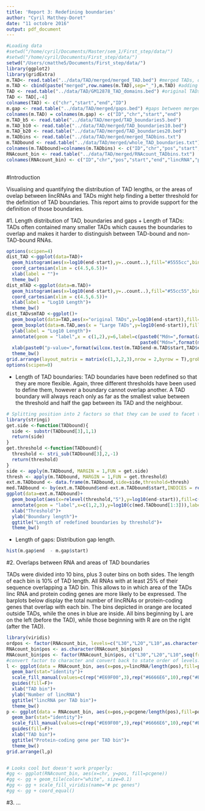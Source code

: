 ```yaml
---
title: 'Report 3: Redefining boundaries'
author: "Cyril Matthey-Doret"
date: "11 octobre 2016"
output: pdf_document
---
```


```r
#Loading data
#setwd("/home/cyril/Documents/Master/sem_1/First_step/data/")
#setwd("/home/cyril/Documents/First_step/data/")
setwd("/Users/cmatthe5/Documents/First_step/data/")
library(ggplot2)
library(gridExtra)
m.TAD<- read.table("../data/TAD/merged/merged_TAD.bed") #merged TADs, or "Large TADs"
m.TAD <- cbind(paste("merged",row.names(m.TAD),sep="_"),m.TAD) #adding arbitrary ID to TADs just in case
TAD <- read.table("../data/TAD/GM12878_TAD_domains.bed") #original TADs, high number of overlapping domains
TAD <- TAD[,-4]
colnames(TAD) <- c("chr","start","end","ID")
m.gap <- read.table("../data/TAD/merged/gaps.bed") #gaps between merged TADs
colnames(m.TAD) = colnames(m.gap) <- c("ID","chr","start","end")
m.TAD_b5 <- read.table("../data/TAD/merged/TAD_boundaries5.bed")
m.TAD_b10 <- read.table("../data/TAD/merged/TAD_boundaries10.bed")
m.TAD_b20 <- read.table("../data/TAD/merged/TAD_boundaries20.bed")
m.TADbins <- read.table("../data/TAD/merged/merged_TADbins.txt")
m.TADbound <- read.table("../data/TAD/merged/whole_TAD_boundaries.txt")
colnames(m.TADbound)=colnames(m.TADbins) <- c("ID","chr","pos","start","end")
RNAcount_bin <- read.table("../data/TAD/merged/RNAcount_TADbins.txt")
colnames(RNAcount_bin) <- c("ID","chr","pos","start","end","lincRNA","pcgene")
  
```

#Introduction

Visualising and quantifying the distribution of TAD lengths, or the areas of ovelap between lincRNAs and TADs might help finding a better threshold for the definition of TAD boundaries. This report aims to provide support for the definition of those boundaries.

#1. Length distribution of TAD, boundaries and gaps
   + Length of TADs:
   TADs often contained many smaller TADs which causes the boundaries to overlap and makes it harder to distinguish between TAD-bound and non-TAD-bound RNAs. 
   
```r

options(scipen=4)
dist_TAD <-ggplot(data=TAD)+
  geom_histogram(aes(x=log10(end-start),y=..count..),fill="#5555cc",bins = 30)+
  coord_cartesian(xlim = c(4.5,6.5))+
  xlab(label = "")+
  theme_bw()
dist_mTAD <-ggplot(data=m.TAD)+
  geom_histogram(aes(x=log10(end-start),y=..count..),fill="#55cc55",bins = 30)+
  coord_cartesian(xlim = c(4.5,6.5))+
  xlab(label = "Log10 Length")+
  theme_bw()
dist_TADvsmTAD <-ggplot()+
  geom_boxplot(data=TAD,aes(x="original TADs",y=log10(end-start)),fill="#5555cc",notch = T)+
  geom_boxplot(data=m.TAD,aes(x = "Large TADs",y=log10(end-start)),fill="#55cc55",notch = T)+
  ylab(label = "Log10 Length")+
  annotate(geom = "label",x = c(1,2),y=6,label=c(paste0("Mdn=",format(as.numeric(median(m.TAD$end-m.TAD$start)),scientific=T)),
                                                 paste0("Mdn=",format(median(TAD$end-TAD$start),scientific = T))))+
  xlab(paste0("p-value=",format(wilcox.test(m.TAD$end-m.TAD$start,TAD$end-TAD$start)$p.value,digits=2)))+
  theme_bw()
grid.arrange(layout_matrix = matrix(c(1,3,2,3),nrow = 2,byrow = T),grobs = list(dist_TAD,dist_mTAD,dist_TADvsmTAD))
options(scipen=0)

```

   + Length of TAD boundaries:
   TAD boundaries have been redefined so that they are more flexible. Again, three different thresholds have been used to define them, however a boundary cannot overlap another. A TAD boundary will always reach only as far as the smallest value between the threshold and half the gap between its TAD and the neighbour.
   
```r
# Splitting position into 2 factors so that they can be used to facet the plots.
library(stringi)
get.side <-function(TADbound){
  side <- substr(TADbound[3],1,1)
  return(side)
}
get.threshold <-function(TADbound){
  threshold <- stri_sub(TADbound[3],2,-1)
  return(threshold)
}
side <- apply(m.TADbound, MARGIN = 1,FUN = get.side)
thresh <- apply(m.TADbound, MARGIN = 1,FUN = get.threshold)
ext.m.TADbound <- data.frame(m.TADbound,side=side,threshold=thresh)
med.TADbound <- by(ext.m.TADbound$end-ext.m.TADbound$start,INDICES = relevel(ext.m.TADbound$threshold,"5"),median)
ggplot(data=ext.m.TADbound)+
  geom_boxplot(aes(x=relevel(threshold,"5"),y=log10(end-start)),fill=c("#888866","#aa8866","#dd8866"))+
  annotate(geom = "label",x=c(1,2,3),y=log10(c(med.TADbound[1:3])),label=c(paste0("Mdn=\n",med.TADbound[1:3])))+
  xlab("Threshold")+
  ylab("Boundary length")+
  ggtitle("Length of redefined boundaries by threshold")+
  theme_bw()

```

   + Length of gaps: 
   Distribution gap length.
   
```r

hist(m.gap$end  - m.gap$start)

```

#2. Overlaps between RNA and areas of TAD boundaries

TADs were divided into 10 bins, plus 3 outer bins on both sides. The length of each bin is 10% of TAD length. All RNAs with at least 25% of their sequence overlapping a TAD bin. This allows to in which area of the TADs linc RNA and protein coding genes are more likely to be expressed. The barplots below display the total number of lincRNAs or protein-coding genes that overlap with each bin. The bins depicted in orange are located outside TADs, while the ones in blue are inside. All bins beginning by L are on the left (before the TAD), while those beginning with R are on the right (after the TAD). 

```r
library(viridis)
ordpos <- factor(RNAcount_bin, levels=c("L30","L20","L10",as.character(seq(from=10,to=100,by=10)),"R10","R20","R30"))
RNAcount_bin$pos <- as.character(RNAcount_bin$pos)
RNAcount_bin$pos <- factor(RNAcount_bin$pos, c("L30","L20","L10",seq(from=10,to=100,by=10),"R10","R20","R30"),ordered=T)
#convert factor to character and convert back to state order of levels.
l <- ggplot(data = RNAcount_bin, aes(x=pos,y=lincRNA/length(pos),fill=pos))+
  geom_bar(stat="identity")+
  scale_fill_manual(values=c(rep("#E69F00",3),rep("#6666E6",10),rep("#E69F00",3)))+
  guides(fill=F)+
  xlab("TAD bin")+
  ylab("Number of lincRNA")
  ggtitle("lincRNA per TAD bin")+
  theme_bw()
p <- ggplot(data = RNAcount_bin, aes(x=pos,y=pcgene/length(pos),fill=pos))+
  geom_bar(stat="identity")+
  scale_fill_manual(values=c(rep("#E69F00",3),rep("#6666E6",10),rep("#E69F00",3)))+
  guides(fill=F)+
  xlab("TAD bin")+
  ggtitle("Protein-coding gene per TAD bin")+
  theme_bw()
grid.arrange(l,p)


# Looks cool but doesn't work properly:
#gg <- ggplot(RNAcount_bin, aes(x=chr, y=pos, fill=pcgene))
#gg <- gg + geom_tile(color="white", size=0.1)
#gg <- gg + scale_fill_viridis(name="# pc genes")
#gg <- gg + coord_equal()

```
#3. ...